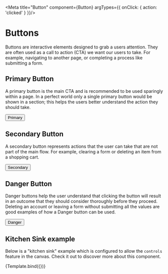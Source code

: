 
<Meta title="Button" component={Button} argTypes={{ onClick: { action: 'clicked' } }}/>


# Buttons

Buttons are interactive elements designed to grab a users attention.  They are often used as a call to action (CTA) we want our users to take.  For example, navigating to another page, or completing a process like submitting a form.

## Primary Button

A primary button is the main CTA and is recommended to be used sparingly within a page.  In a perfect world only a single primary button would be shown in a section; this helps the users better understand the action they should take.

<Canvas>
    <Story
        name="Primary"
    >
        <Button>Primary</Button>
    </Story>
</Canvas>

## Secondary Button

A secondary button represents actions that the user can take that are not part of the main flow.  For example, clearing a form or deleting an item from a shopping cart.

<Canvas>
    <Story name="Secondary">
        <Button skin="secondary">Secondary</Button>
    </Story>
</Canvas>

## Danger Button

Danger buttons help the user understand that clicking the button will result in an outcome that they should consider thoroughly before they proceed.  Deleting an account or leaving a form without submitting all the values are good examples of how a Danger button can be used.

<Canvas>
    <Story name="Danger">
        <Button skin="danger">Danger</Button>
    </Story>
</Canvas>

## Kitchen Sink example

Below is a "kitchen sink" example which is configured to allow the `controls` feature in the canvas.  Check it out to discover more about this component.

<Canvas>
    <Story
        name="Kitchen Sink"
        args={{children:"Kitchen Sink"}}
    >
        {Template.bind({})}
    </Story>
</Canvas>